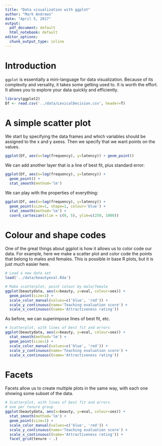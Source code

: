 ```yaml
---
title: "Data visualization with ggplot"
author: "Mark Andrews"
date: "April 5, 2017"
output:
  pdf_document: default
  html_notebook: default
editor_options:
  chunk_output_type: inline
---
```

# Introduction

```ggplot``` is essentially a mini-language for data visualization. Because of its complexity and versality, it takes some getting used to. It is worth the effort. It allows you to explore your data quickly and efficiently. 

```r
library(ggplot2)
Df <- read.csv('../data/LexicalDecision.csv', header=T)
```


# A simple scatter plot

We start by specifying the data frames and which variables should be assigned to the x and y axess. Then we specify that we want points on the values.  
```r
ggplot(Df, aes(x=log(frequency), y=latency)) + geom_point()
```

We can add another layer that is a line of best fit, plus standard error:
```r
ggplot(Df, aes(x=log(frequency), y=latency)) + 
  geom_point() +
  stat_smooth(method='lm')
```

We can play with the properties of everything:
```r
ggplot(Df, aes(x=log(frequency), y=latency)) + 
  geom_point(size=1, shape=1, colour='blue') +
  stat_smooth(method='lm') + 
  coord_cartesian(xlim = c(0, 5), ylim=c(250, 1000)) 
```

# Colour and shape codes

One of the great things about ggplot is how it allows us to color code our data. For example, here we make a scatter plot and color code the points that belong to males and females. This is possible in base R plots, but it is just much easier here.
```r
# Load a new data set
load('../data/beautyeval.Rda')

# Make scatterplot, point colour by male/female
ggplot(beautydata, aes(x=beauty, y=eval, colour=sex)) + 
  geom_point(size=1) +
  scale_color_manual(values=c('blue', 'red')) +
  scale_y_continuous(name='Teaching evaluation score') +
  scale_x_continuous((name='Attractiveness rating'))
```

As before, we can superimpose lines of best fit, etc.

```r
# Scatterplot, with lines of best fit and errors
ggplot(beautydata, aes(x=beauty, y=eval, colour=sex)) + 
  stat_smooth(method='lm') + 
  geom_point(size=1) +
  scale_color_manual(values=c('blue', 'red')) +
  scale_y_continuous(name='Teaching evaluation score') +
  scale_x_continuous((name='Attractiveness rating')) 
```

# Facets 

Facets allow us to create multiple plots in the same way, with each one showing some subset of the data.

```r
# Scatterplot, with lines of best fit and errors
# one per tenure group
ggplot(beautydata, aes(x=beauty, y=eval, colour=sex)) + 
  stat_smooth(method='lm') + 
  geom_point(size=1) +
  scale_color_manual(values=c('blue', 'red')) +
  scale_y_continuous(name='Teaching evaluation score') +
  scale_x_continuous((name='Attractiveness rating')) +
  facet_grid(tenure ~ .)
```




